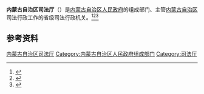 {{Infobox PRCG
|机构名称 = 内蒙古自治区司法厅<br>{{MongolUnicode|ᠥᠪᠥᠷ<br>ᠮᠣᠩᠭᠣᠯ ᠤᠨ<br>ᠥᠪᠡᠷᠲᠡᠭᠡᠨ<br>ᠵᠠᠰᠠᠬᠤ<br>ᠣᠷᠣᠨ ᠤ<br>ᠬᠠᠤᠯᠢ<br>ᠴᠠᠭᠠᠵᠠ ᠶᠢᠨ<br>ᠲᠢᠩᠬᠢᠮ}}
|标志1    = Red star.svg
|标志1说明 =
|职位1    = 厅长
|人员1    = 
|职位2    = 副厅长
|人员2    = 贾　莉{{wrap}}洪赪颢{{wrap}}戴　燕
|人数2    = 3
|成立时间 =
|业务上级机构 = [[中华人民共和国司法部|中华人民共和国司法部]]
|组织上级机构 = [[内蒙古自治区人民政府|内蒙古自治区人民政府]]
|中共上级 = [[中国共产党内蒙古自治区委员会政法委员会|中国共产党内蒙古自治区委员会政法委员会]]
|中共本级 =
|本级纪检 =
|本级监察 =
|机构类型 = 省级人民政府组成部门
|行政级别 = 正地厅级
|地址1    = [[内蒙古自治区|内蒙古自治区]]
|网站     = 内蒙古自治区司法厅
|网址     = http://sft.nmg.gov.cn/
}}

'''内蒙古自治区司法厅'''（{{mong|m=ᠥᠪᠥᠷ<br>ᠮᠣᠩᠭᠣᠯ ᠤᠨ<br>ᠥᠪᠡᠷᠲᠡᠭᠡᠨ<br>ᠵᠠᠰᠠᠬᠤ<br>ᠣᠷᠣᠨ ᠤ<br>ᠬᠠᠤᠯᠢ<br>ᠴᠠᠭᠠᠵᠠ ᠶᠢᠨ<br>ᠲᠢᠩᠬᠢᠮ}}）是[[内蒙古自治区人民政府|内蒙古自治区人民政府]]的组成部门、主管[[内蒙古自治区|内蒙古自治区]]司法行政工作的省级司法行政机关。<ref>{{Cite book|title=中华实用法学大辞典|author=栗劲, 李放主编; 马新福, 龙斯荣, 高格副主编|publisher=吉林大学出版社|year=1988|isbn=|location=长春|pages=}}</ref><ref>{{Cite book|title=法学大辞典|author=邹瑜, 顾明总主编; 高扬瑜, 郑杨副总主编|publisher=中国政法大学出版社|year=1991|isbn=|location=北京|pages=}}</ref><ref>{{Cite book|title=中华法学大辞典 • 诉讼法学卷|author=陈光中主编; 丁慕英, 刘文, 田祖思等编|publisher=中国检察出版社|year=1995|isbn=|location=北京|pages=}}</ref>

== 参考资料 ==
{{reflist}}

[[Category:内蒙古自治区司法厅|]]
[[Category:内蒙古自治区人民政府组成部门|Category:内蒙古自治区人民政府组成部门]]
[[Category:司法厅|Category:司法厅]]